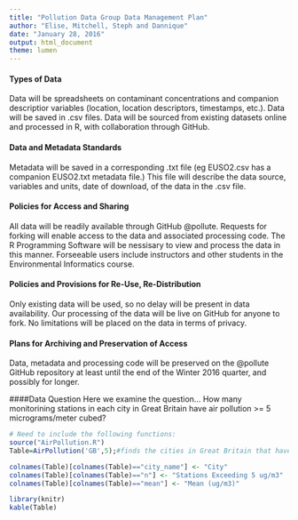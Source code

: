 ```yaml
---
title: "Pollution Data Group Data Management Plan"
author: "Elise, Mitchell, Steph and Dannique"
date: "January 28, 2016"
output: html_document
theme: lumen
---
```


#### Types of Data
Data will be spreadsheets on contaminant concentrations and companion descriptior variables (location, location descriptors, timestamps, etc.).
Data will be saved in .csv files.
Data will be sourced from existing datasets online and processed in R, with collaboration through GitHub.


#### Data and Metadata Standards
Metadata will be saved in a corresponding .txt file (eg EUSO2.csv has a companion EUSO2.txt metadata file.) This file will describe the data source, variables and units, date of download, of the data in the .csv file.

#### Policies for Access and Sharing
All data will be readily available through GitHub @pollute.  Requests for forking will enable access to the data and associated processing code. The R Programming Software will be nessisary to view and process the data in this manner. Forseeable users include instructors and other students in the Environmental Informatics course.

#### Policies and Provisions for Re-Use, Re-Distribution
Only existing data will be used, so no delay will be present in data availability. Our processing of the data will be live on GitHub for anyone to fork. No limitations will be placed on the data in terms of privacy.

#### Plans for Archiving and Preservation of Access
Data, metadata and processing code will be preserved on the @pollute GitHub repository at least until the end of the Winter 2016 quarter, and possibly for longer.


####Data Question
Here we examine the question... How many monitorining stations in each city in Great Britain have air pollution >= 5 micrograms/meter cubed?


```r
# Need to include the following functions:
source("AirPollution.R")
Table=AirPollution('GB',5);#finds the cities in Great Britain that have pollution >= 5 micrograms/meter cubed

colnames(Table)[colnames(Table)=="city_name"] <- "City"
colnames(Table)[colnames(Table)=="n"] <- "Stations Exceeding 5 ug/m3"
colnames(Table)[colnames(Table)=="mean"] <- "Mean (ug/m3)"

library(knitr)
kable(Table)
```
